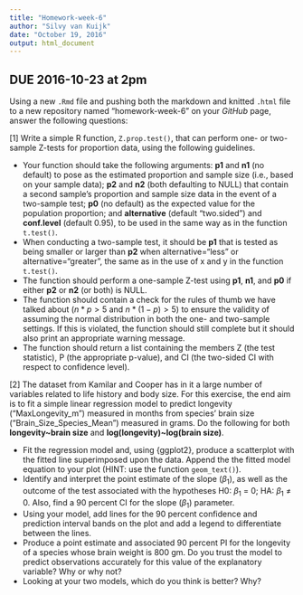 ```yaml
---
title: "Homework-week-6"
author: "Silvy van Kuijk"
date: "October 19, 2016"
output: html_document
---
```



## DUE 2016-10-23 at 2pm

Using a new `.Rmd` file and pushing both the markdown and knitted `.html` file to a new repository named "homework-week-6" on your *GitHub* page, answer the following questions:

[1] Write a simple R function, `Z.prop.test()`, that can perform one- or two-sample Z-tests for proportion data, using the following guidelines.

- Your function should take the following arguments: **p1** and **n1** (no default) to pose as the estimated proportion and sample size (i.e., based on your sample data); **p2** and **n2** (both defaulting to NULL) that contain a second sample's proportion and sample size data in the event of a two-sample test; **p0** (no default) as the expected value for the population proportion; and **alternative** (default "two.sided") and **conf.level** (default 0.95), to be used in the same way as in the function `t.test()`.
- When conducting a two-sample test, it should be **p1** that is tested as being smaller or larger than **p2** when alternative="less" or alternative="greater", the same as in the use of x and y in the function `t.test()`.
- The function should perform a one-sample Z-test using **p1**, **n1**, and **p0** if either **p2** or **n2** (or both) is NULL.
- The function should contain a check for the rules of thumb we have talked about ($n * p > 5$ and $n * (1-p) >5$) to ensure the validity of assuming the normal distribution in both the one- and two-sample settings. If this is violated, the function should still complete but it should also print an appropriate warning message.
- The function should return a list containing the members Z (the test statistic), P (the appropriate p-value), and CI (the two-sided CI with respect to confidence level).

[2] The dataset from Kamilar and Cooper has in it a large number of variables related to life history and body size. For this exercise, the end aim is to fit a simple linear regression model to predict longevity ("MaxLongevity\_m") measured in months from species' brain size ("Brain\_Size\_Species_Mean") measured in grams. Do the following for both **longevity~brain size** and **log(longevity)~log(brain size)**.

- Fit the regression model and, using {ggplot2}, produce a scatterplot with the fitted line superimposed upon the data. Append the the fitted model equation to your plot (HINT: use the function `geom_text()`).
- Identify and interpret the point estimate of the slope ($\beta_1$), as well as the outcome of the test associated with the hypotheses H0: $\beta_1$ = 0; HA: $\beta_1$ ≠ 0. Also, find a 90 percent CI for the slope ($\beta_1$) parameter.
- Using your model, add lines for the 90 percent confidence and prediction interval bands on the plot and add a legend to differentiate between the lines.
- Produce a point estimate and associated 90 percent PI for the longevity of a species whose brain weight is 800 gm. Do you trust the model to predict observations accurately for this value of the explanatory variable? Why or why not?
- Looking at your two models, which do you think is better? Why?
